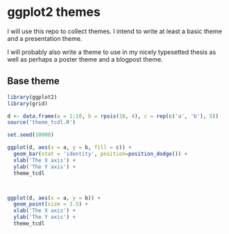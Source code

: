 # ggplot2 themes

I will use this repo to collect themes.
I intend to write at least a basic theme and a presentation theme.

I will probably also write a theme to use in my nicely typesetted thesis as well as perhaps a poster theme and a blogpost theme.



## Base theme

```r

library(ggplot2)
library(grid)

d <- data.frame(a = 1:10, b = rpois(10, 4), c = rep(c('a', 'b'), 5))
source('theme_tcdl.R')

set.seed(10000)

```


```r

ggplot(d, aes(x = a, y = b, fill = c)) + 
  geom_bar(stat = 'identity', position=position_dodge()) +
  xlab('The X axis') + 
  ylab('The Y axis') +
  theme_tcdl



ggplot(d, aes(x = a, y = b)) + 
  geom_point(size = 3.5) +
  xlab('The X axis') + 
  ylab('The Y axis') +
  theme_tcdl


```
